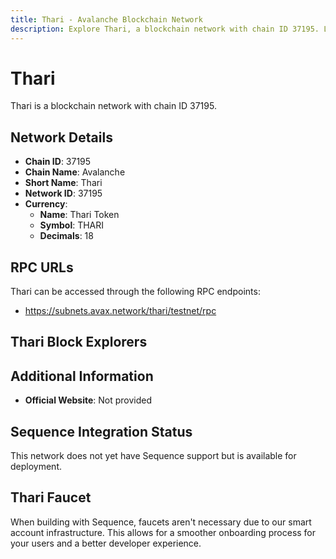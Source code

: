 ```yaml
--- 
title: Thari - Avalanche Blockchain Network
description: Explore Thari, a blockchain network with chain ID 37195. Learn about its native currency, Thari Token, and how to interact with the network.
---
```


# Thari

Thari is a blockchain network with chain ID 37195.

## Network Details

- **Chain ID**: 37195
- **Chain Name**: Avalanche
- **Short Name**: Thari
- **Network ID**: 37195
- **Currency**: 
  - **Name**: Thari Token
  - **Symbol**: THARI
  - **Decimals**: 18

## RPC URLs

Thari can be accessed through the following RPC endpoints:

- https://subnets.avax.network/thari/testnet/rpc

## Thari Block Explorers



## Additional Information

- **Official Website**: Not provided

## Sequence Integration Status

This network does not yet have Sequence support but is available for deployment.

## Thari Faucet

When building with Sequence, faucets aren't necessary due to our smart account infrastructure. This allows for a smoother onboarding process for your users and a better developer experience.
